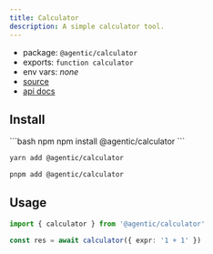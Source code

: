 ```yaml
---
title: Calculator
description: A simple calculator tool.
---
```


- package: `@agentic/calculator`
- exports: `function calculator`
- env vars: _none_
- [source](https://github.com/transitive-bullshit/agentic/blob/main/packages/calculator/src/calculator.ts)
- [api docs](https://mathjs.org)

## Install

<CodeGroup>
```bash npm
npm install @agentic/calculator
```

```bash yarn
yarn add @agentic/calculator
```

```bash pnpm
pnpm add @agentic/calculator
```

</CodeGroup>

## Usage

```ts
import { calculator } from '@agentic/calculator'

const res = await calculator({ expr: '1 + 1' })
```
